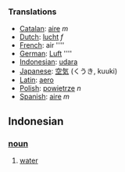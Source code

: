===Translations===
*[[Catalan]]: [[aire]] ''m''
*[[Dutch]]: [[lucht]] ''f''
*[[French]]: air ''''
*[[German]]: [[Luft]] ''''
*[[Indonesian]]: [[udara]]
*[[Japanese]]: [[空気]] (くうき, kuuki)
*[[Latin]]: [[aero]]
*[[Polish]]: [[powietrze]] ''n''
*[[Spanish]]: [[aire]] ''m''

==Indonesian==

===[[noun]]===

#[[water]]